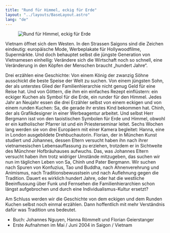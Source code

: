 ```yaml
---
title: "Rund für Himmel, eckig für Erde"
layout: "../layouts/BaseLayout.astro"
lang: "de"
---
```



<figure class="layout-grid">
  <Image
    src={hero}
    widths={[400, 800, 1200]}
    sizes={`(min-width: 1300px) 960px, calc(100vw - 2rem)`}
    alt="Rund für Himmel, eckig für Erde"
  />
</figure>

Vietnam öffnet sich dem Westen. In den Strassen Saigons sind die Zeichen eindeutig: europäische Mode, Werbeplakate für Hollywoodfilme, Supermärkte. Und doch behauptet selbst die jüngste Generation von Vietnamesen einhellig: Verändere sich die Wirtschaft noch so schnell, eine Veränderung in den Köpfen der Menschen braucht „hundert Jahre“.

Drei erzählen eine Geschichte: Von einem König der zwanzig Söhne ausschickt die beste Speise der Welt zu suchen. Von einem jüngsten Sohn, der als unterstes Glied der Familienhierarchie nicht genug Geld für eine Reise hat. Und von Göttern, die ihm ein einfaches Rezept einflüstern: ein eckiger Kuchen als Symbol für die Erde, ein runder für den Himmel. Jedes Jahr an Neujahr essen die drei Erzähler selbst von einem eckigen und von einem runden Kuchen: Sa, die gerade ihr erstes Kind bekommen hat. Chinh, der als Grafikdesigner in einer Werbeagentur arbeitet. Und selbst Herr Bergmann isst von den taoistischen Symbolen für Erde und Himmel, obwohl er ein katholischer Pfarrer ist und ein Priesterseminar leitet. Sechs Wochen lang werden sie von drei Europäern mit einer Kamera begleitet: Hanna, eine in London ausgebildete Drehbuchautorin. Florian, der in München Kunst studiert und Johannes, dessen Eltern versucht haben ihn nach ihrer vietnamesischen Lebensauffassung zu erziehen, trotzdem er in Sichtweite des Münchner Hofbräuhauses aufwuchs. Das, was Johannes Eltern versucht haben ihm trotz widriger Umstände mitzugeben, das suchen wir nun im täglichen Leben von Sa, Chinh und Pater Bergmann. Wir suchen nach Spuren von Konfuzius, Tao und Buddha, nach Ahnenverehrung und Animismus, nach Traditionsbewusstsein und nach Auflehnung gegen die Tradition. Dauert es wirklich hundert Jahre, oder hat die westliche Beeinflussung über Funk und Fernsehen die Familienhierarchien schon längst aufgebrochen und durch eine Individualismus-Kultur ersetzt?

Am Schluss werden wir die Geschichte von dem eckigen und dem Runden Kuchen selbst noch einmal erzählen. Dann hoffentlich mit mehr Verständnis dafür was Tradition uns bedeutet.

- Buch: Johannes Nguyen, Hanna Römmelt und Florian Geierstanger
- Erste Aufnahmen im Mai / Juni 2004 in Saigon / Vietnam
